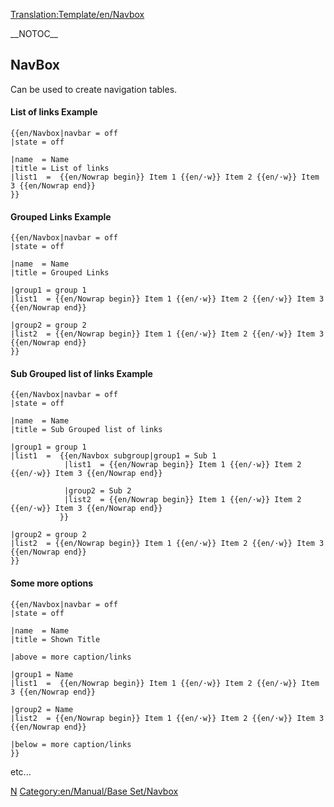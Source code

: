 <noinclude>[[Translation:Template/en/Navbox]]</noinclude>
{{en/Navboxes|name = {{{name|}}}
|state = {{{state|}}}
|navbar = {{{navbar|}}}

|bodystyle = background:transparent;  border: 1px solid #aaa; width: 100%;  margin: auto; clear: both; font-size: 88%; text-align: center;  padding: 1px;
|imageleftstyle = 
|titlestyle = background: #ccccff; text-align: center;  padding-left: 1em; padding-right: 1em;
|basestyle = background: #ddddff; 
|abovestyle = background: #ddddff; text-align: center;  padding-left: 1em; padding-right: 1em;
|belowstyle = background: #ddddff; text-align: center;  padding-left: 1em; padding-right: 1em;
|groupstyle = background: #ddddff; white-space: nowrap; text-align: right; font-weight: bold; padding-left: 1em; padding-right: 1em;
|liststyle = border-color: #fdfdfd; padding:0.25em 0; line-height:1.4em;
|evenstyle = background: #f7f7f7; 
|oddstyle = background: transparent;

|title = {{{title|}}}
|above = {{{above|}}}
|below = {{{below|}}}
|image = {{{image|}}}
|imageleft = {{{imageleft|}}}

|group1 = {{{group1|}}}
|group2 = {{{group2|}}}
|group3 = {{{group3|}}}
|group4 = {{{group4|}}}
|group5 = {{{group5|}}}
|group6 = {{{group6|}}}
|group7 = {{{group7|}}}
|group8 = {{{group8|}}}
|group9 = {{{group9|}}}
|group10 = {{{group10|}}}
|group11 = {{{group11|}}}
|group12 = {{{group12|}}}
|group13 = {{{group13|}}}
|group14 = {{{group14|}}}
|group15 = {{{group15|}}}
|group16 = {{{group16|}}}
|group17 = {{{group17|}}}
|group18 = {{{group18|}}}
|group19 = {{{group19|}}}
|group20 = {{{group20|}}}

|list1 = {{{list1|}}}
|list2 = {{{list2|}}}
|list3 = {{{list3|}}}
|list4 = {{{list4|}}}
|list5 = {{{list5|}}}
|list6 = {{{list6|}}}
|list7 = {{{list7|}}}
|list8 = {{{list8|}}}
|list9 = {{{list9|}}}
|list10 = {{{list10|}}}
|list11 = {{{list11|}}}
|list12 = {{{list12|}}}
|list13 = {{{list13|}}}
|list14 = {{{list14|}}}
|list15 = {{{list15|}}}
|list16 = {{{list16|}}}
|list17 = {{{list17|}}}
|list18 = {{{list18|}}}
|list19 = {{{list19|}}}
|list20 = {{{list20|}}}

|group1style = {{{group1style|}}}
|group2style = {{{group2style|}}}
|group3style = {{{group3style|}}}
|group4style = {{{group4style|}}}
|group5style = {{{group5style|}}}
|group6style = {{{group6style|}}}
|group7style = {{{group7style|}}}
|group8style = {{{group8style|}}}
|group9style = {{{group9style|}}}
|group10style = {{{group10style|}}}
|group11style = {{{group11style|}}}
|group12style = {{{group12style|}}}
|group13style = {{{group13style|}}}
|group14style = {{{group14style|}}}
|group15style = {{{group15style|}}}
|group16style = {{{group16style|}}}
|group17style = {{{group17style|}}}
|group18style = {{{group18style|}}}
|group19style = {{{group19style|}}}
|group20style = {{{group20style|}}}

|list1style = {{{list1style|}}}
|list2style = {{{list2style|}}}
|list3style = {{{list3style|}}}
|list4style = {{{list4style|}}}
|list5style = {{{list5style|}}}
|list6style = {{{list6style|}}}
|list7style = {{{list7style|}}}
|list8style = {{{list8style|}}}
|list9style = {{{list9style|}}}
|list10style = {{{list10style|}}}
|list11style = {{{list11style|}}}
|list12style = {{{list12style|}}}
|list13style = {{{list13style|}}}
|list14style = {{{list14style|}}}
|list15style = {{{list15style|}}}
|list16style = {{{list16style|}}}
|list17style = {{{list17style|}}}
|list18style = {{{list18style|}}}
|list19style = {{{list19style|}}}
|list20style = {{{list20style|}}}}}<noinclude>

__NOTOC__
==NavBox==
Can be used to create navigation tables.


====List of links Example====

{{en/Navbox|navbar = off
|state = off      

|name  = Name 
|title = List of links
|list1  =  {{en/Nowrap begin}} Item 1 {{en/·w}} Item 2 {{en/·w}} Item 3 {{en/Nowrap end}}
}}

<pre>{{en/Navbox|navbar = off
|state = off      

|name  = Name 
|title = List of links
|list1  =  {{en/Nowrap begin}} Item 1 {{en/·w}} Item 2 {{en/·w}} Item 3 {{en/Nowrap end}}
}}
</pre>

====Grouped Links Example====
{{en/Navbox|navbar = off
|state = off      

|name  = Name 
|title = Grouped Links 

|group1 = Name
|list1  = {{en/Nowrap begin}} Item 1 {{en/·w}} Item 2 {{en/·w}} Item 3 {{en/Nowrap end}}

|group2 = Name
|list2  = {{en/Nowrap begin}} Item 1 {{en/·w}} Item 2 {{en/·w}} Item 3 {{en/Nowrap end}}
}}
<pre>{{en/Navbox|navbar = off
|state = off      

|name  = Name 
|title = Grouped Links 

|group1 = group 1
|list1  = {{en/Nowrap begin}} Item 1 {{en/·w}} Item 2 {{en/·w}} Item 3 {{en/Nowrap end}}

|group2 = group 2
|list2  = {{en/Nowrap begin}} Item 1 {{en/·w}} Item 2 {{en/·w}} Item 3 {{en/Nowrap end}}
}}
</pre>

====Sub Grouped list of links Example====
{{en/Navbox|navbar = off
|state = off      

|name  = Name 
|title = Sub Grouped list of links

|group1 = group 1
|list1  =  {{en/Navbox subgroup|group1 = Sub 1
            |list1  = {{en/Nowrap begin}} Item 1 {{en/·w}} Item 2 {{en/·w}} Item 3 {{en/Nowrap end}}

            |group2 = Sub 2
            |list2  = {{en/Nowrap begin}} Item 1 {{en/·w}} Item 2 {{en/·w}} Item 3 {{en/Nowrap end}}
           }}

|group2 = group 2
|list2  = {{en/Nowrap begin}} Item 1 {{en/·w}} Item 2 {{en/·w}} Item 3 {{en/Nowrap end}}
}}
<pre>{{en/Navbox|navbar = off
|state = off      

|name  = Name 
|title = Sub Grouped list of links

|group1 = group 1
|list1  =  {{en/Navbox subgroup|group1 = Sub 1
            |list1  = {{en/Nowrap begin}} Item 1 {{en/·w}} Item 2 {{en/·w}} Item 3 {{en/Nowrap end}}

            |group2 = Sub 2
            |list2  = {{en/Nowrap begin}} Item 1 {{en/·w}} Item 2 {{en/·w}} Item 3 {{en/Nowrap end}}
           }}

|group2 = group 2
|list2  = {{en/Nowrap begin}} Item 1 {{en/·w}} Item 2 {{en/·w}} Item 3 {{en/Nowrap end}}
}}
</pre>

====Some more options====
{{en/Navbox|navbar = off
|state = off      

|name  = Name 
|title = Shown Title 

|above = more caption/links

|group1 = Name
|list1  =  {{en/Nowrap begin}} Item 1 {{en/·w}} Item 2 {{en/·w}} Item 3 {{en/Nowrap end}}

|group2 = Name
|list2  = {{en/Nowrap begin}} Item 1 {{en/·w}} Item 2 {{en/·w}} Item 3 {{en/Nowrap end}}

|below = more caption/links
}}
<pre>{{en/Navbox|navbar = off
|state = off      

|name  = Name 
|title = Shown Title 

|above = more caption/links

|group1 = Name
|list1  =  {{en/Nowrap begin}} Item 1 {{en/·w}} Item 2 {{en/·w}} Item 3 {{en/Nowrap end}}

|group2 = Name
|list2  = {{en/Nowrap begin}} Item 1 {{en/·w}} Item 2 {{en/·w}} Item 3 {{en/Nowrap end}}

|below = more caption/links
}}
</pre>

etc...

[[Category:en/Manual/Base Set/Navigation|N]][[Category:en/Manual/Base Set/Navbox]]</noinclude>